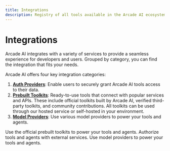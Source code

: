 ```yaml
---
title: Integrations
description: Registry of all tools available in the Arcade AI ecosystem
---
```


# Integrations

Arcade AI integrates with a variety of services to provide a seamless experience for developers and users. Grouped by category, you can find the integration that fits your needs.

Arcade AI offers four key integration categories:

1. **[Auth Providers](/integrations/auth)**: Enable users to securely grant Arcade AI tools access to their data.
2. **[Prebuilt Toolkits](/integrations/toolkits)**: Ready-to-use tools that connect with popular services and APIs. These include official toolkits built by Arcade AI, verified third-party toolkits, and community contributions. All toolkits can be used through our hosted service or self-hosted in your environment.
3. **[Model Providers](/integrations/models)**: Use various model providers to power your tools and agents.
   <br />

<Cards columns={3}>
  <Card icon="toolkit" title="Prebuilt Toolkits" href="/integrations/toolkits">
    Use the official prebuilt toolkits to power your tools and agents.
  </Card>
  <Card icon="fingerprint" title="Auth Providers" href="/integrations/auth">
    Authorize tools and agents with external services.
  </Card>
  <Card icon="bolt" title="Model Providers" href="/integrations/models">
    Use model providers to power your tools and agents.
  </Card>

</Cards>
